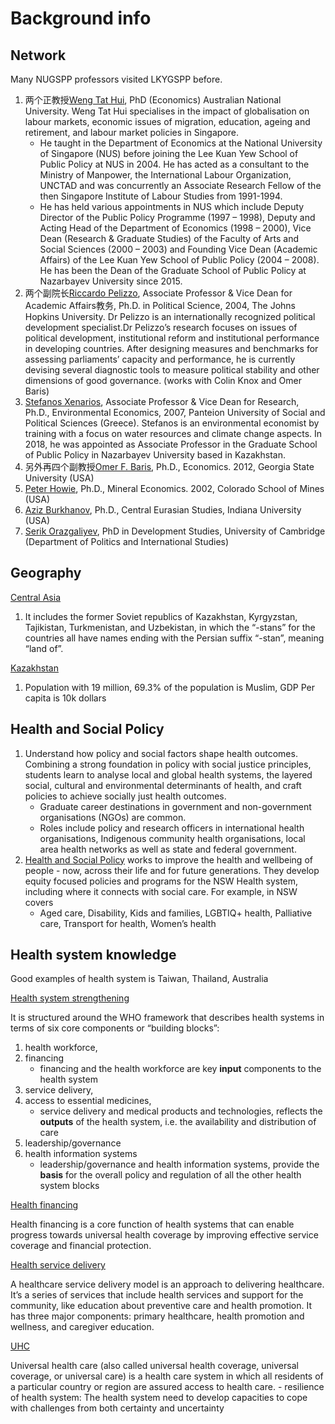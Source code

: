 # Background info

## Network

Many NUGSPP professors visited LKYGSPP before. 

1. 两个正教授[Weng Tat Hui](https://gspp.nu.edu.kz/en/weng-tat-hui/), PhD (Economics) Australian National University. Weng Tat Hui specialises in the impact of globalisation on labour markets, economic issues of migration, education, ageing and retirement, and labour market policies in Singapore.
    - He taught in the Department of Economics at the National University of Singapore (NUS) before joining the Lee Kuan Yew School of Public Policy at NUS in 2004. He has acted as a consultant to the Ministry of Manpower, the International Labour Organization, UNCTAD and was concurrently an Associate Research Fellow of the then Singapore Institute of Labour Studies from 1991-1994. 
    - He has held various appointments in NUS which include Deputy Director of the Public Policy Programme (1997 – 1998), Deputy and Acting Head of the Department of Economics (1998 – 2000), Vice Dean (Research & Graduate Studies) of the Faculty of Arts and Social Sciences (2000 – 2003) and Founding Vice Dean (Academic Affairs) of the Lee Kuan Yew School of Public Policy (2004 – 2008). He has been the Dean of the Graduate School of Public Policy at Nazarbayev University since 2015. 
1. 两个副院长[Riccardo Pelizzo](https://gspp.nu.edu.kz/en/riccardo-pelizzo/), Associate Professor & Vice Dean for Academic Affairs教务, Ph.D. in Political Science, 2004, The Johns Hopkins University. Dr Pelizzo is an internationally recognized political development specialist.Dr Pelizzo’s research focuses on issues of political development, institutional reform and institutional performance in developing countries. After designing measures and benchmarks for assessing parliaments’ capacity and performance, he is currently devising several diagnostic tools to measure political stability and other dimensions of good governance. (works with Colin Knox and Omer Baris)
1. [Stefanos Xenarios](https://gspp.nu.edu.kz/en/stefanos-xenarios/),  Associate Professor & Vice Dean for Research, Ph.D., Environmental Economics, 2007, Panteion University of Social and Political Sciences (Greece). Stefanos is an environmental economist by training with a focus on water resources and climate change aspects. In 2018, he was appointed as Associate Professor in the Graduate School of Public Policy in Nazarbayev University based in Kazakhstan.
1. 另外再四个副教授[Omer F. Baris](https://gspp.nu.edu.kz/en/omer-f-baris/), Ph.D., Economics. 2012, Georgia State University (USA)
1. [Peter Howie](https://gspp.nu.edu.kz/en/peter-howie/), Ph.D., Mineral Economics. 2002, Colorado School of Mines (USA) 
1. [Aziz Burkhanov](https://gspp.nu.edu.kz/en/aziz-burkhanov/), Ph.D., Central Eurasian Studies, Indiana University (USA)
1. [Serik Orazgaliyev](https://gspp.nu.edu.kz/en/serik-orazgaliyev/), PhD in Development Studies, University of Cambridge (Department of Politics and International Studies)


## Geography

[Central Asia](https://www.worldbank.org/en/region/eap)

1. It includes the former Soviet republics of Kazakhstan, Kyrgyzstan, Tajikistan, Turkmenistan, and Uzbekistan, in which the "-stans" for the countries all have names ending with the Persian suffix "-stan", meaning "land of".

[Kazakhstan](https://en.wikipedia.org/wiki/Kazakhstan)

1. Population with 19 million, 69.3% of the population is Muslim, GDP Per capita is 10k dollars

## Health and Social Policy

1. Understand how policy and social factors shape health outcomes. Combining a strong foundation in policy with social justice principles, students learn to analyse local and global health systems, the layered social, cultural and environmental determinants of health, and craft policies to achieve socially just health outcomes.
    - Graduate career destinations in government and non-government organisations (NGOs) are common. 
    - Roles include policy and research officers in international health organisations, Indigenous community health organisations, local area health networks as well as state and federal government.
1. [Health and Social Policy](https://www.health.nsw.gov.au/about/ministry/Pages/hsp.aspx) works to improve the health and wellbeing of people - now, across their life and for future generations. They develop equity focused policies and programs for the NSW Health system, including where it connects with social care. For example, in NSW covers 
    - Aged care, Disability, Kids and families, LGBTIQ+ health, Palliative care, Transport for health, Women's health


## Health system knowledge

Good examples of health system is Taiwan, Thailand, Australia 

[Health system strengthening](https://en.wikipedia.org/wiki/Health_systems_strengthening)

It is structured around the WHO framework that describes health systems in terms of six core components or “building blocks”: 

1. health workforce, 
1. financing 
    - financing and the health workforce are key **input** components to the health system 
1. service delivery, 
1. access to essential medicines, 
    - service delivery and medical products and technologies, reflects the **outputs** of the health system, i.e. the availability and distribution of care
1. leadership/governance 
1. health information systems
    - leadership/governance and health information systems, provide the **basis** for the overall policy and regulation of all the other health system blocks

[Health financing](https://www.who.int/health-topics/health-financing#tab=tab_1)

Health financing is a core function of health systems that can enable progress towards universal health coverage by improving effective service coverage and financial protection. 

[Health service delivery](https://www.euro.who.int/en/health-topics/Health-systems/health-services-delivery)

A healthcare service delivery model is an approach to delivering healthcare. It's a series of services that include health services and support for the community, like education about preventive care and health promotion.
It has three major components: primary healthcare, health promotion and wellness, and caregiver education.

[UHC](https://en.wikipedia.org/wiki/Universal_health_care)

Universal health care (also called universal health coverage, universal coverage, or universal care) is a health care system in which all residents of a particular country or region are assured access to health care.
- resilience of health system: The health system need to develop capacities to cope with challenges from both certainty and uncertainty
